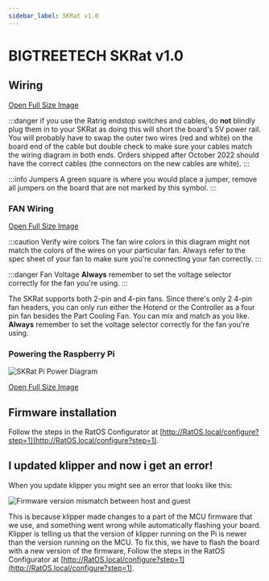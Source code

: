 ```yaml
---
sidebar_label: SKRat v1.0
---
```



# BIGTREETECH SKRat v1.0

## Wiring

<WiringSVG width="100%" height={null} />

[Open Full Size Image](_media/skrat-10-wiring.svg)

:::danger if you use the Ratrig endstop switches and cables, do **not** blindly plug them in to your SKRat as doing this will short the board's 5V power rail.
You will probably have to swap the outer two wires (red and white) on the board end of the cable but double check to make sure your cables match the wiring diagram in both ends.
Orders shipped after October 2022 should have the correct cables (the connectors on the new cables are white).
:::

:::info Jumpers
A green square is where you would place a jumper, remove all jumpers on the board that are not marked by this symbol.
:::

### FAN Wiring

<FanSVG width="100%" height={null} />

[Open Full Size Image](_media/skrat-10-fan-wiring.svg)

:::caution Verify wire colors
The fan wire colors in this diagram might not match the colors of the wires on your particular fan. Always refer to the spec sheet of your fan to make sure you're connecting your fan correctly.
:::

:::danger Fan Voltage
**Always** remember to set the voltage selector correctly for the fan you're using.
:::

The SKRat supports both 2-pin and 4-pin fans. Since there's only 2 4-pin fan headers, you can only run either the Hotend or the Controller as a four pin fan besides the Part Cooling Fan. You can mix and match as you like. **Always** remember to set the voltage selector correctly for the fan you're using.

### Powering the Raspberry Pi

![SKRat Pi Power Diagram](_media/skrat-10-pi-wiring.png)

[Open Full Size Image](_media/skrat-10-pi-wiring.png)

## Firmware installation

Follow the steps in the RatOS Configurator at [http://RatOS.local/configure?step=1](http://RatOS.local/configure?step=1).

## I updated klipper and now i get an error!

When you update klipper you might see an error that looks like this:

![Firmware version mismatch between host and guest](/img/firmware_version_mismatch.png)

This is because klipper made changes to a part of the MCU firmware that we use, and something went wrong while automatically flashing your board. Klipper is telling us that the version of klipper running on the Pi is newer than the version running on the MCU. To fix this, we have to flash the board with a new version of the firmware, Follow the steps in the RatOS Configurator at [http://RatOS.local/configure?step=1](http://RatOS.local/configure?step=1).
